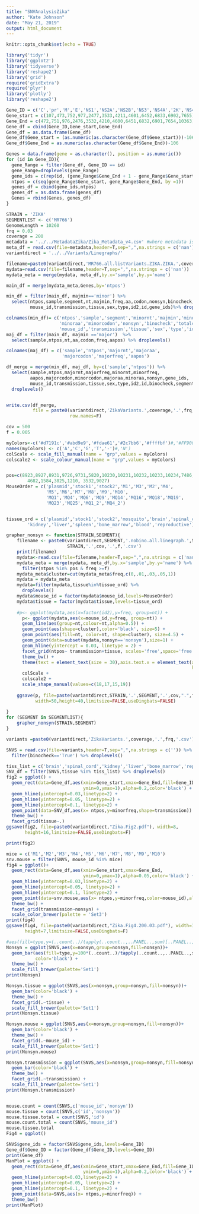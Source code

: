 ```yaml
---
title: "SNVAnalysisZika"
author: "Kate Johnson"
date: "May 21, 2019"
output: html_document
---
```


```r
knitr::opts_chunk$set(echo = TRUE)
```

```r
library('tidyr')
library('ggplot2')
library('tidyverse')
library('reshape2')
library('grid')
require('gridExtra')
require('plyr')
library('plotly')
library('reshape2')
```

```r
Gene_ID = c('C','pr','M','E','NS1','NS2A','NS2B','NS3','NS4A','2K','NS4B','NS5')
Gene_start = c(107,473,752,977,2477,3533,4211,4601,6452,6833,6902,7655)
Gene_End = c(472,751,976,2476,3532,4210,4600,6451,6832,6901,7654,10363) #ns3 ns4a off by 100 missing
Gene_df = cbind(Gene_ID,Gene_start,Gene_End)
Gene_df = as.data.frame(Gene_df)
Gene_df$Gene_start = (as.numeric(as.character(Gene_df$Gene_start)))-106
Gene_df$Gene_End = as.numeric(as.character(Gene_df$Gene_End))-106

Genes = data.frame(gene = as.character(), position = as.numeric())
for (id in Gene_ID){
  gene_Range = filter(Gene_df, Gene_ID == id)
  gene_Range=droplevels(gene_Range)
  gene_ids = c(rep(id, (gene_Range$Gene_End + 1 - gene_Range$Gene_start)))
  ntpos = c(seq(gene_Range$Gene_start, gene_Range$Gene_End, by =1))
  genes_df = cbind(gene_ids,ntpos)
  genes_df = as.data.frame(genes_df)
  Genes = rbind(Genes, genes_df)
}
```

```r
STRAIN = 'ZIKA'
SEGMENTLIST <- c('MR766')
GenomeLength = 10260
frq = 0.03
coverage = 200
metadata = '../../MetadataZika/Zika_Metadata_v4.csv' #where metadata is located
meta_df = read.csv(file=metadata,header=T,sep=",",na.strings = c('nan'))
variantdirect = '../../Variants/Linegraphs/'
```

```r
filename=paste0(variantdirect,'MR766.all.listVariants.ZIKA.ZIKA.',coverage,'.',frq,'.csv')
mydata=read.csv(file=filename,header=T,sep=",",na.strings = c('nan'))
mydata_meta = merge(mydata, meta_df,by.x='sample',by.y='name')

main_df = merge(mydata_meta,Genes,by='ntpos')

min_df = filter(main_df, majmin=='minor') %>%
  select(ntpos,sample,segment,nt,majmin,freq,aa,codon,nonsyn,binocheck,totalcount,
         mouse_id,transmission,tissue,sex,type,id2,id,gene_ids)%>% droplevels()

colnames(min_df)= c('ntpos','sample','segment','minornt','majmin','minorfreq',
                    'minoraa','minorcodon','nonsyn','binocheck','totalcount',
                    'mouse_id','transmission','tissue','sex','type','id2','id','gene_ids')
maj_df = filter(main_df, majmin =='major')  %>%
  select(sample,ntpos,nt,aa,codon,freq,aapos) %>% droplevels()

colnames(maj_df) = c('sample','ntpos','majornt','majoraa',
                     'majorcodon','majorfreq','aapos')

df_merge = merge(min_df, maj_df, by=c('sample','ntpos')) %>%
  select(sample,ntpos,majornt,majorfreq,minornt,minorfreq,
         aapos,majorcodon,minorcodon,majoraa,minoraa,nonsyn,gene_ids,
         mouse_id,transmission,tissue,sex,type,id2,id,binocheck,segment)%>%
  droplevels()


write.csv(df_merge, 
          file = paste0(variantdirect,'ZikaVariants.',coverage,'.',frq,'.csv'),
                        row.names=F)

```

```r
cov = 500
f = 0.005

myColors<-c('#d7191c','#abd9e9','#fdae61','#2c7bb6','#ffffbf')#,'#FF9000')
names(myColors) <- c('A','C','G','T','-')#,'N')
colScale <- scale_fill_manual(name = "grp",values = myColors)
colscale2 <- scale_colour_manual(name = "grp",values = myColors)


pos=c(8923,8927,8931,9726,9731,5820,10230,10231,10232,10233,10234,7486,8062,
        4682,1584,3825,1210, 3532,9027)
MouseOrder = c('plasmid','stock1','stock2','M1','M3','M2','M4',
               'M5','M6','M7','M8','M9','M10',
               'MQ1','MQ4','MQ6','MQ9','MQ14','MQ16','MQ18','MQ19',
               'MQ23','MQ25','MQ1_2','MQ4_2')


tissue_ord = c('plasmid','stock1','stock2','mosquito','brain','spinal_cord',
        'kidney','liver','spleen','bone_marrow','blood','reproductive')

grapher_nonsyn <- function(STRAIN,SEGMENT){
    filename <- paste0(variantdirect,SEGMENT,'.nobino.all.linegraph.',STRAIN,'.',
                       STRAIN,'.',cov,'.',f,'.csv')
    print(filename)
    mydata<-read.csv(file=filename,header=T,sep=",",na.strings = c('nan'))
    mydata_meta = merge(mydata, meta_df,by.x='sample',by.y='name') %>%
      filter(ntpos %in% pos & freq >=f) 
    mydata_meta$cluster=cut(mydata_meta$freq,c(0,.01,.03,.05,1))
    mydata = mydata_meta
    mydata=filter(mydata,tissue%in%tissue_ord) %>%
      droplevels()
    mydata$mouse_id = factor(mydata$mouse_id,levels=MouseOrder)
    mydata$tissue = factor(mydata$tissue,levels=tissue_ord)
    
    #p<- ggplot(mydata,aes(x=factor(id2),y=freq, group=nt)) +
      p<- ggplot(mydata,aes(x=mouse_id,y=freq, group=nt)) + 
      geom_line(aes(group=nt,colour=nt,alpha=0.5)) +
      geom_point(aes(shape=cluster),color='black', size=5) +
      geom_point(aes(fill=nt, color=nt, shape=cluster), size=4.5) +
      geom_point(data=subset(mydata,nonsyn=='nonsyn'),size=1) +
      geom_hline(yintercept = 0.03, linetype = 2) +
      facet_grid(ntpos~ transmission+tissue, scales='free',space='free') +
      theme_bw() +
      theme(text = element_text(size = 30),axis.text.x = element_text(angle = 90, vjust = 0.5, 
                                                                      hjust=1)) + 
      colScale +
      colscale2 +
      scale_shape_manual(values=c(18,17,15,19))
    
    ggsave(p, file=paste(variantdirect,STRAIN,'.',SEGMENT,'.',cov,".",f,".pdf",sep=''),
           width=50,height=40,limitsize=FALSE,useDingbats=FALSE)
    
}
for (SEGMENT in SEGMENTLIST){
    grapher_nonsyn(STRAIN,SEGMENT)
}
```


```r
variants =paste0(variantdirect,'ZikaVariants.',coverage,'.',frq,'.csv')

SNVS = read.csv(file=variants,header=T,sep=",",na.strings = c('')) %>% 
  filter(binocheck=='True') %>% droplevels()

tiss_list = c('brain','spinal_cord','kidney','liver','bone_marrow','reproductive')
SNV_df = filter(SNVS,tissue %in% tiss_list) %>% droplevels()
fig2 = ggplot() +
  geom_rect(data=Gene_df,aes(xmin=Gene_start,xmax=Gene_End,fill=Gene_ID,
                             ymin=0,ymax=1),alpha=0.2,color='black') +
  geom_hline(yintercept=0.03,linetype=2) +
  geom_hline(yintercept=0.05, linetype=2) +
  geom_hline(yintercept=0.1, linetype=2) +
  geom_point(data=SNV_df,aes(x= ntpos,y=minorfreq,shape=transmission)) +
  theme_bw() +
  facet_grid(tissue~.)
ggsave(fig2, file=paste0(variantdirect,"Zika.Fig2.pdf"), width=8,
       height=16,limitsize=FALSE,useDingbats=F)

print(fig2)
```

```r
mice = c('M1','M2','M3','M4','M5','M6','M7','M8','M9','M10')
snv.mouse = filter(SNVS, mouse_id %in% mice)
fig4 = ggplot()+ 
  geom_rect(data=Gene_df,aes(xmin=Gene_start,xmax=Gene_End, 
                             ymin=0,ymax=1),alpha=0.05,color='black') +
  geom_hline(yintercept=0.03,linetype=2) +
  geom_hline(yintercept=0.05, linetype=2) +
  geom_hline(yintercept=0.1, linetype=2) +
  geom_point(data=snv.mouse,aes(x= ntpos,y=minorfreq,color=mouse_id),alpha=0.8) +
  theme_bw() +
  facet_grid(transmission~nonsyn) +
  scale_color_brewer(palette = 'Set3')
print(fig4)
ggsave(fig4, file=paste0(variantdirect,"Zika.Fig4.200.03.pdf"), width=12,
       height=7,limitsize=FALSE,useDingbats=F)

```


```r
#aes(fill=type,y=(..count..)/tapply(..count..,..PANEL..,sum)[..PANEL..]),binwidth=30
Nonsyn = ggplot(SNVS,aes(x=nonsyn,group=nonsyn,fill=nonsyn))+
  geom_bar(aes(fill=type,y=100*(..count..)/tapply(..count..,..PANEL..,sum)[..PANEL..]),
           color='black') +
  theme_bw() +
  scale_fill_brewer(palette='Set1')
print(Nonsyn)

Nonsyn.tissue = ggplot(SNVS,aes(x=nonsyn,group=nonsyn,fill=nonsyn))+
  geom_bar(color='black') +
  theme_bw() +
  facet_grid(.~tissue) +
  scale_fill_brewer(palette='Set1')
print(Nonsyn.tissue)

Nonsyn.mouse = ggplot(SNVS,aes(x=nonsyn,group=nonsyn,fill=nonsyn))+
  geom_bar(color='black') +
  theme_bw() +
  facet_grid(.~mouse_id) +
  scale_fill_brewer(palette='Set1')
print(Nonsyn.mouse)

Nonsyn.transmission = ggplot(SNVS,aes(x=nonsyn,group=nonsyn,fill=nonsyn))+
  geom_bar(color='black') +
  theme_bw() +
  facet_grid(.~transmission) +
  scale_fill_brewer(palette='Set1')
print(Nonsyn.transmission)


mouse.count = count(SNVS,c('mouse_id','nonsyn'))
mouse.tissue = count(SNVS,c('id','nonsyn'))
mouse.tissue.total = count(SNVS,'id')
mouse.count.total = count(SNVS,'mouse_id')
mouse.tissue.total
Fig4 = ggplot()
```




```r
SNVS$gene_ids = factor(SNVS$gene_ids,levels=Gene_ID)
Gene_df$Gene_ID = factor(Gene_df$Gene_ID,levels=Gene_ID)
print(Gene_df)
ManPlot = ggplot() +
  geom_rect(data=Gene_df,aes(xmin=Gene_start,xmax=Gene_End,fill=Gene_ID,
                             ymin=0,ymax=1),alpha=0.2,color='black') +
  geom_hline(yintercept=0.03,linetype=2) +
  geom_hline(yintercept=0.05, linetype=2) +
  geom_hline(yintercept=0.1, linetype=2) +
  geom_point(data=SNVS,aes(x= ntpos,y=minorfreq)) +
  theme_bw()
print(ManPlot)
```

